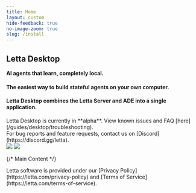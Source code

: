 ```yaml
---
title: Home
layout: custom
hide-feedback: true
no-image-zoom: true
slug: /install
---
```


<style>
  {`
    /* img {
      cursor: pointer !important;
    }
    .rm-Lightbox-trigger {
      cursor: pointer !important;
    }
    [data-rmiz-wrap="visible"],
    [data-rmiz-wrap="hidden"] {
      cursor: pointer !important;
    } */

    .letta-header {
      padding-top: 64px !important;
      padding-bottom: 64px !important;
      background-color: #f6f6f6 !important;
    }

    :is(.dark) .letta-header {
      background-color: #151515 !important;
    }

    .letta-header h1 {
      font-size: 4.0rem !important;
      line-height: 1.1 !important;
      font-weight: 300 !important;
      font-family: Roobert, sans-serif !important;  /* Use regular Roobert instead of Medium */
    }

    .letta-header h2 {
      font-size: 2.5rem !important;
      line-height: 1.1 !important;
      font-weight: 300 !important;
      font-family: Roobert, sans-serif !important;  /* Use regular Roobert instead of Medium */
    }

    .letta-header h3 {
      font-size: 1.5rem !important;
      line-height: 1.1 !important;
      font-weight: 300 !important;
      font-family: Roobert, sans-serif !important;  /* Use regular Roobert instead of Medium */
    }

    .letta-header h4 {
      font-size: 1.0rem !important;
      line-height: 1.1 !important;
      font-weight: 400 !important;
      padding-top: 0.25rem !important;
    }

    .letta-header p {
      font-size: 1.25rem !important;
      line-height: 1.3 !important;
      font-weight: 400 !important;
    }

    .fern-main .landingbody {
      max-width: 1195px !important;
      margin-left: auto !important;
      margin-right: auto !important;
    }

    .letta-header .content-side {
      width: 50% !important;
    }

    .letta-header .code-side {
      width: 50% !important;
    }

    /* Tablet viewport breakpoint */
    @media (max-width: 1024px) {
      .letta-header {
        padding-top: 40px !important;
        padding-bottom: 40px !important;
      }
      
      .letta-header > div > div> .flex-row {
        flex-direction: column-reverse !important;
      }
      
      .letta-header .content-side,
      .letta-header .code-side {
        width: 100% !important;
      }
      
      .letta-header .code-side {
        margin-bottom: 2rem !important;
      }
      
      .letta-header h2 {
        font-size: 2rem !important;
      }
      
      .letta-header p {
        font-size: 1.1rem !important;
      }
      
      .letta-header .container {
        padding-top: 2rem !important;
        padding-bottom: 2rem !important;
      }
    }
    
    /* Mobile viewport breakpoint */
    @media (max-width: 640px) {
      .letta-header {
        padding-top: 24px !important;
        padding-bottom: 24px !important;
      }
      
      .letta-header h2 {
        font-size: 1.75rem !important;
      }
      
      .letta-header h3 {
        font-size: 1.25rem !important;
      }
      
      .letta-header h4 {
        font-size: 0.9rem !important;
      }
      
      .letta-header p {
        font-size: 1rem !important;
      }
      
      .letta-header .container {
        padding-top: 1.5rem !important;
        padding-bottom: 1.5rem !important;
        padding-left: 1rem !important;
        padding-right: 1rem !important;
      }
      
      .landingbody {
        padding-left: 1rem !important;
        padding-right: 1rem !important;
      }
    }

    .fern-card {
      background-color: #0707ac !important;
      padding: 14px !important;
      justify-content: center !important;
    }
    .fern-card .text-base {
      font-size: 0.9rem !important;
      color: #FFFFFF !important;
    }
    .fern-card .card-icon {
      background-color: #FFFFFF !important;
      height: 24px !important;
      width: 24px !important;
    }
    
    body#fern-docs .fern-card .card-icon {
      color: #FFFFFF !important;
      background-color: unset !important;
    }

    :is(.dark) .fern-card {
      background-color: #FF5533 !important;
      padding: 14px !important;
      justify-content: center !important;
    }
    :is(.dark) .fern-card .text-base {
      font-size: 0.9rem !important;
      color: #FFFFFF !important;
    }
    :is(.dark) .fern-card .card-icon {
      background-color: #FFFFFF !important;
      height: 24px !important;
      width: 24px !important;
    }
    
    :is(.dark) body#fern-docs .fern-card .card-icon {
      color: #FFFFFF !important;
      background-color: unset !important;
    }

    .text-intent-warning p {
      font-size: 0.75rem !important;
    }
    
    .fern-callout p {
      font-size: 0.75rem !important;
    }

    #fern-sidebar { 
      display: none !important;
    }

    .download-links > div {
      margin: 0 !important;
    }
  `}
</style>
<div className="w-full letta-header">
  <div className="container mx-auto px-8 py-16">
    <div className="max-w-6xl mx-auto">
      <div className="flex flex-row items-start justify-between gap-12">
        <div className="content-side">
          <h2 className="text-7xl mb-6">Letta Desktop</h2>
          <p className="text-3xl font-light mb-4">
            <b>AI agents that learn, completely local.</b>
          </p>
          <h4>The easiest way to build stateful agents on your own computer.</h4>
          <h4>Letta Desktop combines the Letta Server and ADE into a single application.</h4>
          <div className="download-links my-6 grid gap-4 first:mt-0 grid-cols-1 w-fit">
            <Card
                title="Download Letta Desktop for Mac (Apple Silicon)"
                icon="fa-brands fa-apple"
                iconPosition="left"
                href="https://downloads.letta.com/mac/dmg/arm64"
            >
            </Card>
            <Card
                title="Download Letta Desktop for Windows (x64)"
                icon="fa-brands fa-windows"
                iconPosition="left"
                href="https://downloads.letta.com/windows/nsis/x64"
            >
            </Card>
          </div>
          <Warning>
          Letta Desktop is currently in **alpha**. View known issues and FAQ [here](/guides/desktop/troubleshooting).<br />
          For bug reports and feature requests, contact us on [Discord](https://discord.gg/letta).
          </Warning>
        </div>
        <div className="code-side">
          <img className="w-full light" src="/images/letta_desktop_screenshot.png" />
          <img className="w-full dark" src="/images/letta_desktop_screenshot_dark.png" />
        </div>
      </div>
    </div>
  </div>
</div>

{/* Main Content */}
<div className="landingbody max-w-4xl mx-auto px-8 py-12 mt-12 text-center">
<p className="text-1xl font-light mt-8">
Letta software is provided under our [Privacy Policy](https://letta.com/privacy-policy) and [Terms of Service](https://letta.com/terms-of-service).
</p>
</div>
